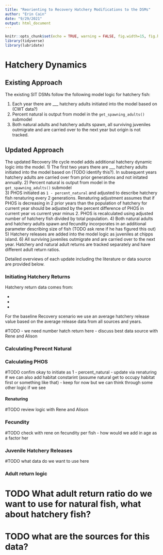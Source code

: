 ```yaml
---
title: "Reorienting to Recovery Hatchery Modifications to the DSMs"
author: "Erin Cain"
date: "9/29/2021"
output: html_document    
---
```


```r
knitr::opts_chunk$set(echo = TRUE, warning = FALSE, fig.width=15, fig.height=10)
library(tidyverse)
library(lubridate)
```

# Hatchery Dynamics

## Existing Approach

The existing SIT DSMs follow the following model logic for hatchery fish:

1)  Each year there are \_\_\_ hatchery adults initiated into the model based on (CWT data?)
2)  Percent natural is output from model in the `get_spawning_adults()` submodel\
3)  Both natural adults and hatchery adults spawn, all surviving juveniles outmigrate and are carried over to the next year but origin is not tracked.

## Updated Approach

The updated Recovery life cycle model adds additional hatchery dynamic logic into the model. 
1) The first two years there are \_\_\_ hatchery adults initiated into the model based on (TODO identify this?). In subsequent years hatchery adults are carried over from prior generations and not initated annually. 
2) Percent natural is output from model in the `get_spawning_adults()` submodel\
3) PHOS initiated as `1 - percent_natural` and adjusted to describe hatchery fish renaturing every 2 generations. Renaturing adjustment assumes that if PHOS is decreasing in 2 prior years than the population of hatchery for current year should be adjusted by the percent difference of PHOS in current year vs current year minus 2. PHOS is recalculated using adjusted number of hatchery fish divided by total population. 
4) Both natural adults and hatchery adults spawn and fecundity incorporates in an additional parameter describing size of fish (TODO ask rene if he has figured this out) 
5) Hatchery releases are added into the model logic as juveniles at chipps island. 
6) All surviving juveniles outmigrate and are carried over to the next year. Hatchery and natural adult returns are tracked separately and have different adult return ratios.

Detailed overviews of each update including the literature or data source are provided below.

### Initiating Hatchery Returns

Hatchery return data comes from: 

* 
* 
* 

For the baseline Recovery scenario we use an average hatchery release value based on the average release data from all sources and years. 

#TODO - we need number hatch return here - discuss best data source with Rene and Alison

### Calculating Perecnt Natural

### Calculating PHOS

#TODO confim okay to initiate as 1 - percent_natural - update via renaturing \# we can also add habitat constarint (assume natural get to occupy habitat first or something like that)
 - keep for now but we can think through some other logic if we see 

#### Renaturing

#TODO review logic with Rene and Alison

### Fecundity

#TODO check with rene on fecundity per fish - how would we add in age as a factor her

### Juvenile Hatchery Releases

#TODO what data do we want to use here

### Adult return logic

# TODO What adult return ratio do we want to use for natural fish, what about hatchery fish?

# TODO what are the sources for this data?
